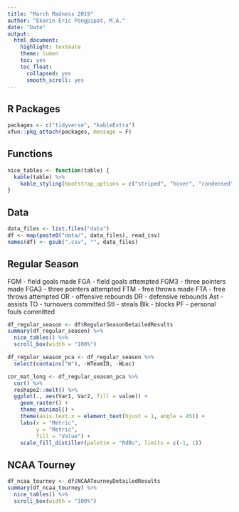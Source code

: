 ```yaml
---
title: "March Madness 2019"
author: "Ekarin Eric Pongpipat, M.A."
date: "Date"
output:
  html_document:
    highlight: textmate
    theme: lumen
    toc: yes
    toc_float:
      collapsed: yes
      smooth_scroll: yes
---
```


## R Packages
```r
packages <- c("tidyverse", "kableExtra")
xfun::pkg_attach(packages, message = F)
```

## Functions
```r
nice_tables <- function(table) {
  kable(table) %>%
    kable_styling(bootstrap_options = c("striped", "hover", "condensed", "responsive"))
}
```

## Data
```r
data_files <- list.files("data")
df <- map(paste0("data/", data_files), read_csv)
names(df) <- gsub(".csv", "", data_files)
```

## Regular Season

FGM - field goals made
FGA - field goals attempted
FGM3 - three pointers made
FGA3 - three pointers attempted
FTM - free throws made
FTA - free throws attempted
OR - offensive rebounds
DR - defensive rebounds
Ast - assists
TO - turnovers committed
Stl - steals
Blk - blocks
PF - personal fouls committed

```r
df_regular_season <- df$RegularSeasonDetailedResults
summary(df_regular_season) %>% 
  nice_tables() %>%
  scroll_box(width = "100%")

df_regular_season_pca <- df_regular_season %>%
  select(contains("W"), -WTeamID, -WLoc)

cor_mat_long <- df_regular_season_pca %>%
  cor() %>%
  reshape2::melt() %>%
  ggplot(., aes(Var1, Var2, fill = value)) +
    geom_raster() +
    theme_minimal() +
    theme(axis.text.x = element_text(hjust = 1, angle = 45)) +
    labs(x = "Metric",
         y = "Metric",
         fill = "Value") +
    scale_fill_distiller(palette = "RdBu", limits = c(-1, 1))
```

## NCAA Tourney
```r
df_ncaa_tourney <- df$NCAATourneyDetailedResults
summary(df_ncaa_tourney) %>%
  nice_tables() %>%
  scroll_box(width = "100%")
```